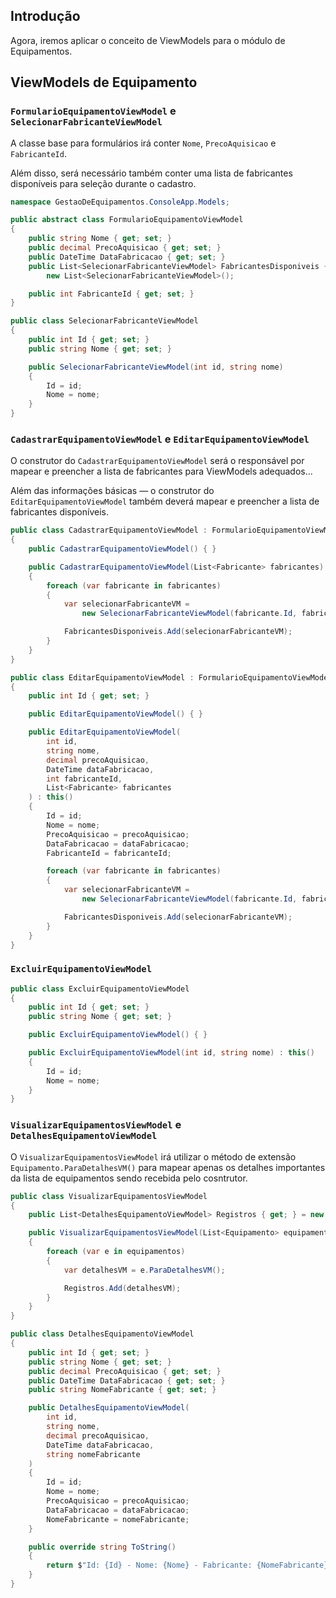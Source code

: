 ## Introdução

Agora, iremos aplicar o conceito de ViewModels para o módulo de Equipamentos.

## ViewModels de Equipamento

### `FormularioEquipamentoViewModel` e `SelecionarFabricanteViewModel`

A classe base para formulários irá conter `Nome`, `PrecoAquisicao` e `FabricanteId`.

Além disso, será necessário também conter uma lista de fabricantes disponíveis para seleção durante o cadastro.

```cs title="EquipamentoViewModels.cs"
namespace GestaoDeEquipamentos.ConsoleApp.Models;

public abstract class FormularioEquipamentoViewModel
{
    public string Nome { get; set; }
    public decimal PrecoAquisicao { get; set; }
    public DateTime DataFabricacao { get; set; }
    public List<SelecionarFabricanteViewModel> FabricantesDisponiveis { get; set; } =
        new List<SelecionarFabricanteViewModel>();

    public int FabricanteId { get; set; }
}

public class SelecionarFabricanteViewModel
{
    public int Id { get; set; }
    public string Nome { get; set; }

    public SelecionarFabricanteViewModel(int id, string nome)
    {
        Id = id;
        Nome = nome;
    }
}
```

### `CadastrarEquipamentoViewModel` e `EditarEquipamentoViewModel`

O construtor do `CadastrarEquipamentoViewModel` será o responsável por mapear e preencher a lista de fabricantes para ViewModels adequados...

Além das informações básicas — o construtor do `EditarEquipamentoViewModel` também deverá mapear e preencher a lista de fabricantes disponíveis.

```cs title="EquipamentoViewModels.cs"
public class CadastrarEquipamentoViewModel : FormularioEquipamentoViewModel
{
    public CadastrarEquipamentoViewModel() { }

    public CadastrarEquipamentoViewModel(List<Fabricante> fabricantes)
    {
        foreach (var fabricante in fabricantes)
        {
            var selecionarFabricanteVM =
                new SelecionarFabricanteViewModel(fabricante.Id, fabricante.Nome);

            FabricantesDisponiveis.Add(selecionarFabricanteVM);
        }
    }
}

public class EditarEquipamentoViewModel : FormularioEquipamentoViewModel
{
    public int Id { get; set; }

    public EditarEquipamentoViewModel() { }

    public EditarEquipamentoViewModel(
        int id,
        string nome,
        decimal precoAquisicao,
        DateTime dataFabricacao,
        int fabricanteId,
        List<Fabricante> fabricantes
    ) : this()
    {
        Id = id;
        Nome = nome;
        PrecoAquisicao = precoAquisicao;
        DataFabricacao = dataFabricacao;
        FabricanteId = fabricanteId;

        foreach (var fabricante in fabricantes)
        {
            var selecionarFabricanteVM =
                new SelecionarFabricanteViewModel(fabricante.Id, fabricante.Nome);

            FabricantesDisponiveis.Add(selecionarFabricanteVM);
        }
    }
}
```

### `ExcluirEquipamentoViewModel`

```cs title="EquipamentoViewModels.cs"
public class ExcluirEquipamentoViewModel
{
    public int Id { get; set; }
    public string Nome { get; set; }

    public ExcluirEquipamentoViewModel() { }

    public ExcluirEquipamentoViewModel(int id, string nome) : this()
    {
        Id = id;
        Nome = nome;
    }
}
```

### `VisualizarEquipamentosViewModel` e `DetalhesEquipamentoViewModel`

O `VisualizarEquipamentosViewModel` irá utilizar o método de extensão `Equipamento.ParaDetalhesVM()` para mapear apenas os detalhes importantes da lista de equipamentos sendo recebida pelo cosntrutor.

```cs title="EquipamentoViewModels.cs"
public class VisualizarEquipamentosViewModel
{
    public List<DetalhesEquipamentoViewModel> Registros { get; } = new List<DetalhesEquipamentoViewModel>();

    public VisualizarEquipamentosViewModel(List<Equipamento> equipamentos)
    {
        foreach (var e in equipamentos)
        {
            var detalhesVM = e.ParaDetalhesVM();

            Registros.Add(detalhesVM);
        }
    }
}

public class DetalhesEquipamentoViewModel
{
    public int Id { get; set; }
    public string Nome { get; set; }
    public decimal PrecoAquisicao { get; set; }
    public DateTime DataFabricacao { get; set; }
    public string NomeFabricante { get; set; }

    public DetalhesEquipamentoViewModel(
        int id,
        string nome,
        decimal precoAquisicao,
        DateTime dataFabricacao,
        string nomeFabricante
    )
    {
        Id = id;
        Nome = nome;
        PrecoAquisicao = precoAquisicao;
        DataFabricacao = dataFabricacao;
        NomeFabricante = nomeFabricante;
    }

    public override string ToString()
    {
        return $"Id: {Id} - Nome: {Nome} - Fabricante: {NomeFabricante} - Preço de Aquisição: {PrecoAquisicao:C2} - Data de Fabricação: {DataFabricacao:d}";
    }
}
```
